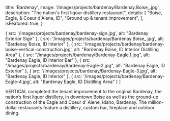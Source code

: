 
  title: 'Bardenay',
  image: '/images/projects/bardenay/Bardenay.Boise_.jpg',
  description: "The nation's first liqour distillery restaurant",
  details: [
    "Boise, Eagle, & Coeur d'Alene, ID",
    "Ground up & tenant improvement",
  ],
  isFeatured: true,
}

  {
    src: '/images/projects/bardenay/bardenay-sign.jpg',
    alt: "Bardenay Exterior Sign"
  },
  {
    src: '/images/projects/bardenay/Bardenay.Boise_.jpg',
    alt: "Bardenay Boise, ID Interior"
  },
  {
    src: '/images/projects/bardenay/bardenay-boise-vertical-construction.jpg',
    alt: "Bardenay Boise, ID Interior Distilling Area"
  },
  {
    src: "/images/projects/bardenay/Bardenay-Eagle.1.jpg",
    alt: "Bardenay Eagle, ID Interior Bar"
  },
  {
    src: "/images/projects/bardenay/Bardenay-Eagle-2.jpg",
    alt: "Bardenay Eagle, ID Exterior"
  },
  {
    src: '/images/projects/bardenay/Bardenay-Eagle-3.jpg',
    alt: "Bardenay Eagle, ID Interior"
  },
  {
    src: '/images/projects/bardenay/Bardenay-Eagle-4.jpg',
    alt: "Bardenay Eagle, ID Distilling Area"
  }
]


VERTICAL completed the tenant improvement to the original Bardenay, the nation’s first liquor distillery, in downtown Boise as well as the ground-up construction of the Eagle and Coeur d’ Alene, Idaho, Bardenay. The million-dollar restaurants feature a distillery, custom bar, fireplace and outdoor dining.

<Slider slides={slides} />